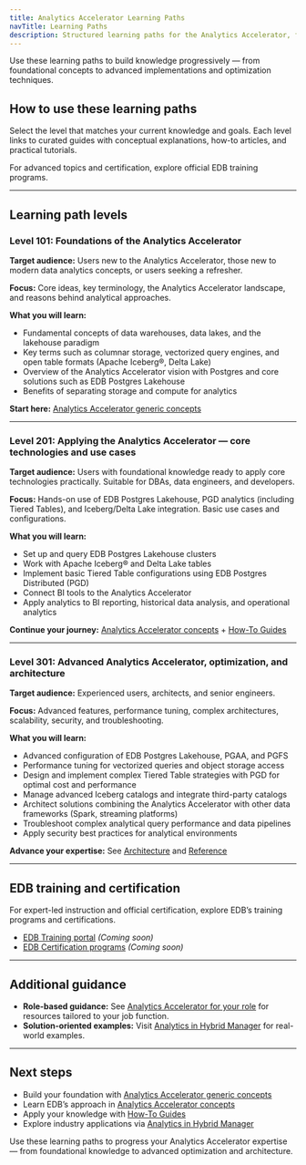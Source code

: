 ```yaml
---
title: Analytics Accelerator Learning Paths
navTitle: Learning Paths
description: Structured learning paths for the Analytics Accelerator, from foundational concepts to advanced techniques and official training.
---
```


Use these learning paths to build knowledge progressively — from foundational concepts to advanced implementations and optimization techniques.

## How to use these learning paths

Select the level that matches your current knowledge and goals. Each level links to curated guides with conceptual explanations, how-to articles, and practical tutorials.

For advanced topics and certification, explore official EDB training programs.

* * *

## Learning path levels

### Level 101: Foundations of the Analytics Accelerator

**Target audience:** Users new to the Analytics Accelerator, those new to modern data analytics concepts, or users seeking a refresher.

**Focus:** Core ideas, key terminology, the Analytics Accelerator landscape, and reasons behind analytical approaches.

**What you will learn:**

-   Fundamental concepts of data warehouses, data lakes, and the lakehouse paradigm
-   Key terms such as columnar storage, vectorized query engines, and open table formats (Apache Iceberg®, Delta Lake)
-   Overview of the Analytics Accelerator vision with Postgres and core solutions such as EDB Postgres Lakehouse
-   Benefits of separating storage and compute for analytics

**Start here:** [Analytics Accelerator generic concepts](/edb-postgres-ai/1.3/analytics/generic-concepts)

* * *

### Level 201: Applying the Analytics Accelerator — core technologies and use cases

**Target audience:** Users with foundational knowledge ready to apply core technologies practically. Suitable for DBAs, data engineers, and developers.

**Focus:** Hands-on use of EDB Postgres Lakehouse, PGD analytics (including Tiered Tables), and Iceberg/Delta Lake integration. Basic use cases and configurations.

**What you will learn:**

-   Set up and query EDB Postgres Lakehouse clusters
-   Work with Apache Iceberg® and Delta Lake tables
-   Implement basic Tiered Table configurations using EDB Postgres Distributed (PGD)
-   Connect BI tools to the Analytics Accelerator
-   Apply analytics to BI reporting, historical data analysis, and operational analytics

**Continue your journey:** [Analytics Accelerator concepts](/edb-postgres-ai/1.3/analytics/analytics-concepts) + [How-To Guides](/edb-postgres-ai/1.3/analytics#how-tos-runbook-aligned)

* * *

### Level 301: Advanced Analytics Accelerator, optimization, and architecture

**Target audience:** Experienced users, architects, and senior engineers.

**Focus:** Advanced features, performance tuning, complex architectures, scalability, security, and troubleshooting.

**What you will learn:**

-   Advanced configuration of EDB Postgres Lakehouse, PGAA, and PGFS
-   Performance tuning for vectorized queries and object storage access
-   Design and implement complex Tiered Table strategies with PGD for optimal cost and performance
-   Manage advanced Iceberg catalogs and integrate third-party catalogs
-   Architect solutions combining the Analytics Accelerator with other data frameworks (Spark, streaming platforms)
-   Troubleshoot complex analytical query performance and data pipelines
-   Apply security best practices for analytical environments

**Advance your expertise:** See [Architecture](/edb-postgres-ai/1.3/analytics/architecture) and [Reference](/edb-postgres-ai/1.3/analytics/reference/index.mdx)

* * *

## EDB training and certification

For expert-led instruction and official certification, explore EDB’s training programs and certifications.

-   [EDB Training portal](#) *(Coming soon)*
-   [EDB Certification programs](#) *(Coming soon)*

* * *

## Additional guidance

-   **Role-based guidance:** See [Analytics Accelerator for your role](/edb-postgres-ai/1.3/analytics/personas.mdx) for resources tailored to your job function.
-   **Solution-oriented examples:** Visit [Analytics in Hybrid Manager](/edb-postgres-ai/1.3/hybrid-manager/analytics/) for real-world examples.

* * *

## Next steps

-   Build your foundation with [Analytics Accelerator generic concepts](/edb-postgres-ai/1.3/analytics/generic-concepts)
-   Learn EDB’s approach in [Analytics Accelerator concepts](/edb-postgres-ai/1.3/analytics/analytics-concepts)
-   Apply your knowledge with [How-To Guides](/edb-postgres-ai/1.3/analytics#how-tos-runbook-aligned)
-   Explore industry applications via [Analytics in Hybrid Manager](/edb-postgres-ai/1.3/hybrid-manager/analytics/)

Use these learning paths to progress your Analytics Accelerator expertise — from foundational knowledge to advanced optimization and architecture.
